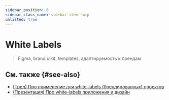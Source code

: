 ```yaml
---
sidebar_position: 8
sidebar_class_name: sidebar-item--wip
unlisted: true
---
```



# White Labels

<WIP ticket="215" />

> Figma, brand uikit, templates, адаптируемость к брендам

## См. также {#see-also}

- [(Тред) Про применение для white-labels (брендированных) проектов](https://t.me/feature_sliced/1543)
- [(Презентация) Про white-labels приложения и дизайн](https://yadi.sk/i/5IdhzsWrpO3v4Q)
